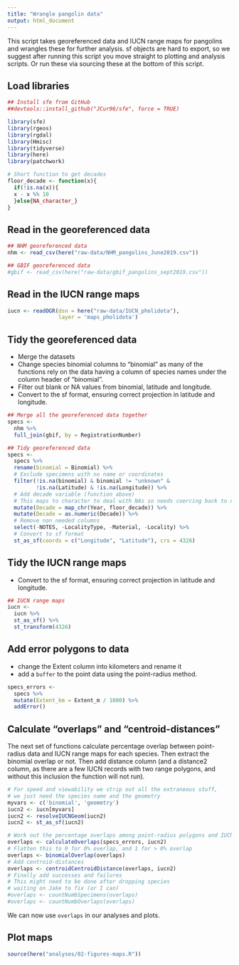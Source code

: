 ```yaml
---
title: "Wrangle pangolin data"
output: html_document
---
```


This script takes georeferenced data and IUCN range maps for pangolins and wrangles these for further analysis. sf objects are hard to export, so we suggest after running this script you move straight to plotting and analysis scripts. Or run these via sourcing these at the bottom of this script.

## Load libraries
```r
## Install sfe from GitHub
##devtools::install_github("JCur96/sfe", force = TRUE)

library(sfe)
library(rgeos)
library(rgdal)
library(Hmisc)
library(tidyverse)
library(here)
library(patchwork)

# Short function to get decades
floor_decade <- function(x){
  if(!is.na(x)){
  x - x %% 10
  }else{NA_character_}
}
```

## Read in the georeferenced data
```r
## NHM georeferenced data
nhm <- read_csv(here("raw-data/NHM_pangolins_June2019.csv"))

## GBIF georeferenced data
#gbif <- read_csv(here("raw-data/gbif_pangolins_sept2019.csv"))
```

## Read in the IUCN range maps
```r
iucn <- readOGR(dsn = here("raw-data/IUCN_pholidota"), 
                layer = 'maps_pholidota')

```

## Tidy the georeferenced data

- Merge the datasets
- Change species binomial columns to "binomial" as many of the functions rely on the data having a column of species names under the column header of "binomial". 
- Filter out blank or NA values from binomial, latitude and longitude. 
- Convert to the sf format, ensuring correct projection in latitude and longitude.
```r
## Merge all the georeferenced data together
specs <- 
  nhm %>%
  full_join(gbif, by = RegistrationNumber)

## Tidy georeferenced data
specs <- 
  specs %>%
  rename(binomial = Binomial) %>%
  # Exclude specimens with no name or coordinates
  filter(!is.na(binomial) & binomial != "unknown" &
         !is.na(Latitude) & !is.na(Longitude)) %>%
  # Add decade variable (function above)
  # This maps to character to deal with NAs so needs coercing back to numeric
  mutate(Decade = map_chr(Year, floor_decade)) %>%
  mutate(Decade = as.numeric(Decade)) %>%
  # Remove non needed columns
  select(-NOTES, -LocalityType, -Material, -Locality) %>%
  # Convert to sf format
  st_as_sf(coords = c("Longitude", "Latitude"), crs = 4326)

```

## Tidy the IUCN range maps

- Convert to the sf format, ensuring correct projection in latitude and longitude.
```r
## IUCN range maps
iucn <- 
  iucn %>%
  st_as_sf() %>%
  st_transform(4326)
```

## Add error polygons to data

- change the Extent column into kilometers and rename it
- add a `buffer` to the point data using the point-radius method.
```r
specs_errors <-
  specs %>%
  mutate(Extent_km = Extent_m / 1000) %>%
  addError()
```

## Calculate "overlaps" and "centroid-distances"
The next set of functions calculate percentage overlap between point-radius data and IUCN range maps for each species. Then extract the binomial overlap or not. Then add distance column (and a distance2 column, as there are a few IUCN records with two range polygons, and
without this inclusion the function will not run).

```r
# For speed and viewability we strip out all the extraneous stuff,
# we just need the species name and the geometry
myvars <- c('binomial', 'geometry')
iucn2 <- iucn[myvars]
iucn2 <- resolveIUCNGeom(iucn2)
iucn2 <- st_as_sf(iucn2)

# Work out the percentage overlaps among point-radius polygons and IUCN ranges
overlaps <- calculateOverlaps(specs_errors, iucn2)
# Flatten this to 0 for 0% overlap, and 1 for > 0% overlap
overlaps <- binomialOverlap(overlaps)
# Add centroid-distances
overlaps <- centroidCentroidDistance(overlaps, iucn2)
# Finally add successes and failures
# This might need to be done after dropping species
# waiting on Jake to fix (or I can)
#overlaps <- countNumbSpecimens(overlaps)
#overlaps <- countNumbOverlaps(overlaps)

```

We can now use `overlaps` in our analyses and plots. 

## Plot maps
```r
source(here("analyses/02-figures-maps.R"))
```


